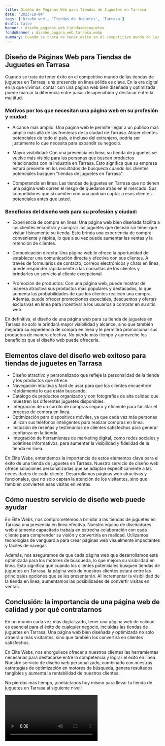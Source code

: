```yaml
---
title: Diseño de Páginas Web para Tiendas de Juguetes en Tarrasa
date: '2023-10-04'
tags: ['Diseño web', 'Tiendas de Juguetes', 'Tarrasa']
draft: false
banner : diseño_paginas_web_tiendasdejuguetes
fondoBanner : diseño_pagina_web_tarrasa.webp
summary: Cuando se trata de tener éxito en el competitivo mundo de las tiendas de juguetes en Tarrasa, una presencia en línea sólida es clave. En la era digital en la que vivimos, contar con una página web bien diseñada y optimizada puede marcar la diferencia entre pasar desapercibido y destacar entre la multitud.
---
```


## Diseño de Páginas Web para Tiendas de Juguetes en Tarrasa

Cuando se trata de tener éxito en el competitivo mundo de las tiendas de juguetes en Tarrasa, una presencia en línea sólida es clave. En la era digital en la que vivimos, contar con una página web bien diseñada y optimizada puede marcar la diferencia entre pasar desapercibido y destacar entre la multitud.

### Motivos por los que necesitan una página web en su profesión y ciudad:

- Alcance más amplio: Una página web le permite llegar a un público más amplio más allá de las fronteras de la ciudad de Tarrasa. Atraer clientes potenciales de todo el país, e incluso del extranjero, podría ser justamente lo que necesita para expandir su negocio.

- Mayor visibilidad: Con una presencia en línea, su tienda de juguetes se vuelve más visible para las personas que buscan productos relacionados con la industria en Tarrasa. Esto significa que su empresa estará presente en los resultados de búsqueda cuando los clientes potenciales busquen "tiendas de juguetes en Tarrasa".

- Competencia en línea: Las tiendas de juguetes en Tarrasa que no tienen una página web corren el riesgo de quedarse atrás en el mercado. Sus competidores que sí cuenten con una podrían captar a esos clientes potenciales antes que usted.

### Beneficios del diseño web para su profesión y ciudad:

- Experiencia de compra en línea: Una página web bien diseñada facilita a los clientes encontrar y comprar los juguetes que desean sin tener que visitar físicamente su tienda. Esto brinda una experiencia de compra conveniente y rápida, lo que a su vez puede aumentar las ventas y la retención de clientes.

- Comunicación directa: Una página web le ofrece la oportunidad de establecer una comunicación directa y efectiva con sus clientes. A través de formularios de contacto, correos electrónicos y chats en línea, puede responder rápidamente a las consultas de los clientes y brindarles un servicio al cliente excepcional.

- Promoción de productos: Con una página web, puede mostrar de manera atractiva sus productos más populares y destacados, lo que aumenta las probabilidades de que los clientes realicen una compra. Además, puede ofrecer promociones especiales, descuentos y ofertas exclusivas en línea para incentivar a los usuarios a comprar en su sitio web.

En definitiva, el diseño de una página web para su tienda de juguetes en Tarrasa no solo le brindará mayor visibilidad y alcance, sino que también mejorará su experiencia de compra en línea y le permitirá promocionar sus productos de manera efectiva. No pierda más tiempo y aproveche los beneficios que el diseño web puede ofrecerle.

<GifSeo />

<Cta />

## Elementos clave del diseño web exitoso para tiendas de juguetes en Tarrasa

- Diseño atractivo y personalizado que refleje la personalidad de la tienda y los productos que ofrece.
- Navegación intuitiva y fácil de usar para que los clientes encuentren rápidamente lo que están buscando.
- Catálogo de productos organizado y con fotografías de alta calidad que muestren los diferentes juguetes disponibles.
- Integración de un carrito de compras seguro y eficiente para facilitar el proceso de compra en línea.
- Optimización para dispositivos móviles, ya que cada vez más personas utilizan sus teléfonos inteligentes para realizar compras en línea.
- Inclusión de reseñas y testimonios de clientes satisfechos para generar confianza en la tienda.
- Integración de herramientas de marketing digital, como redes sociales y boletines informativos, para aumentar la visibilidad y fidelidad de la tienda en línea.

En Élite Webs, entendemos la importancia de estos elementos clave para el éxito de una tienda de juguetes en Tarrasa. Nuestro servicio de diseño web ofrece soluciones personalizadas que se adaptan específicamente a las necesidades de cada cliente. Desarrollamos páginas web atractivas y funcionales, que no solo captan la atención de los visitantes, sino que también convierten esas visitas en ventas.

## Cómo nuestro servicio de diseño web puede ayudar

En Élite Webs, nos comprometemos a brindar a las tiendas de juguetes en Tarrasa una presencia en línea efectiva. Nuestro equipo de diseñadores web altamente capacitado trabaja en estrecha colaboración con cada cliente para comprender su visión y convertirla en realidad. Utilizamos tecnologías de vanguardia para crear páginas web visualmente impactantes y fáciles de navegar.

Además, nos aseguramos de que cada página web que desarrollamos esté optimizada para los motores de búsqueda, lo que mejora su visibilidad en línea. Esto significa que cuando los clientes potenciales busquen tiendas de juguetes en Tarrasa, la página web de nuestros clientes estará entre las principales opciones que se les presentarán. Al incrementar la visibilidad de la tienda en línea, aumentamos las posibilidades de convertir visitas en ventas.

## Conclusión: la importancia de una página web de calidad y por qué contratarnos

En un mundo cada vez más digitalizado, tener una página web de calidad es esencial para el éxito de cualquier negocio, incluidas las tiendas de juguetes en Tarrasa. Una página web bien diseñada y optimizada no solo atraerá a más visitantes, sino que también los convertirá en clientes satisfechos.

En Élite Webs, nos enorgullece ofrecer a nuestros clientes las herramientas necesarias para destacarse entre la competencia y lograr el éxito en línea. Nuestro servicio de diseño web personalizado, combinado con nuestras estrategias de optimización en motores de búsqueda, genera resultados tangibles y aumenta la rentabilidad de nuestros clientes.

No pierdas más tiempo, ¡contáctanos hoy mismo para llevar tu tienda de juguetes en Tarrasa al siguiente nivel!

<Video />

<CtaBot job='Tiendas de Juguetes' city='Tarrasa'/>

<Gmaps query='Tarrasa+españa+maps' />